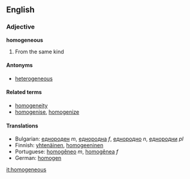 ==English==

===Adjective===
'''homogeneous'''

#From the same kind

====Antonyms====
*[[heterogeneous]]

====Related terms====
*[[homogeneity]]
*[[homogenise]], [[homogenize]]

====Translations====
*Bulgarian: [[еднороден]] ''m'', [[еднородна]] ''f'', [[еднородно]] ''n'', [[еднородни]] ''pl''
*Finnish: [[yhtenäinen]], [[homogeeninen]]
*Portuguese: [[homogêneo]] ''m'', [[homogênea]] ''f''
*German: [[homogen]]

[[it:homogeneous]]